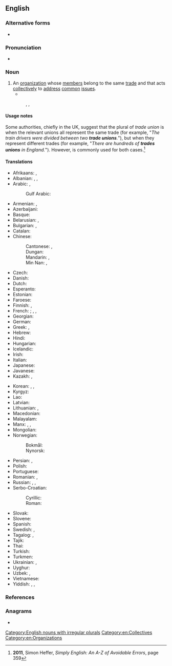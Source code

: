 {{also|trade-union}}
==English==

===Alternative forms===
* {{alter|en|trades union||UK}}

===Pronunciation===
* {{audio|en|En-uk-trade union.ogg|Audio (UK)}}

===Noun===
{{en-noun|s|trades unions}}

# An [[organization]] whose [[member]]s belong to the same [[trade]] and that acts [[collectively]] to [[address]] [[common]] [[issue]]s.
#* {{quote-journal|en|date=September 28 2013|author=[[w:Kenan Malik|Kenan Malik]]|url=http://www.nytimes.com/2013/09/29/opinion/sunday/london-is-special-but-not-that-special.html?ref=opinion|title=London Is Special, but Not That Special|work=New York Times|passage=When the first wave of postwar immigrants arrived in Britain in the 1950s and ’60s, it was a period of rising wages, full employment, an expanding welfare state and strong '''trade unions'''. Today, Britain’s manufacturing base has all but disappeared, working-class communities have disintegrated, unions have been neutered and the welfare state has begun to crumble.}}
#: {{syn|en|union}}, {{alter|en|labour union||Canada}}, {{alter|en|labor union||North America}}

====Usage notes====
Some authorities, chiefly in the UK, suggest that the plural of ''trade union'' is {{m|en|trade unions}} when the relevant unions all represent the same trade (for example, "''The train drivers were divided between two '''trade unions'''.''"), but {{m|en|trades unions}} when they represent different trades (for example, "''There are hundreds of '''trades unions''' in England.''"). However, {{m|en|trade unions}} is commonly used for both cases.<ref>'''2011''', Simon Heffer, ''Simply English: An A-Z of Avoidable Errors'', page 359</ref>

====Translations====
{{trans-top|organization}}
* Afrikaans: {{t|af|vakbond}}, {{t+|af|unie}}
* Albanian: {{t+|sq|sindikatë|f}}, {{t+|sq|bashkim|m}}, {{t|sq|bashkim profesional|m}}
* Arabic: {{t|ar|اِتِّحَاد نَقَابَة اَلْعَمَال|m}}, {{t|ar|نَقَابَة|f}}
*: Gulf Arabic: {{t|afb|نقابة|f|tr=niqāba, naqāba}}
* Armenian: {{t+|hy|արհեստակցական միություն}}, {{t+|hy|արհմիություն}}
* Azerbaijani: {{t|az|həmkarlar ittifaqı}}
* Basque: {{t+|eu|sindikatu}}
* Belarusian: {{t|be|прафсаю́з|m}}, {{t|be|прафесі́йны саю́з|m}}
* Bulgarian: {{t|bg|професиона́лен съю́з|m}}, {{t+|bg|профсъю́з|m}}
* Catalan: {{t+|ca|sindicat|m}}
* Chinese:
*: Cantonese: {{t|yue|工會}}, {{t|yue|工会|tr=gung1 wui6-2}}
*: Dungan: {{t|dng|гунхуэй}}
*: Mandarin: {{t+|cmn|工會}}, {{t+|cmn|工会|tr=gōnghuì}}
*: Min Nan: {{t+|nan|工會}}, {{t|nan|工会|tr=kang-hōe}}
* Czech: {{t|cs|odbory|m-p}}
* Danish: {{t+|da|fagforening|c}}
* Dutch: {{t+|nl|vakbond|m}}
* Esperanto: {{t|eo|sindikato}}
* Estonian: {{t|et|ametiühing}}
* Faroese: {{t+|fo|arbeiðsmannafelag|n}}
* Finnish: {{t+|fi|ammattiyhdistys}} {{qualifier|local}}, {{t+|fi|ammattiliitto}} {{qualifier|national}}
* French: {{t+|fr|syndicat|m}}; {{q|as opposed to an [[enterprise union]]}}, {{t|fr|syndicat de métier|m}}, {{t+|fr|syndicat professionnel|m}}
* Georgian: {{t|ka|პროფკავშირი}}
* German: {{t+|de|Gewerkschaft|f}}
* Greek: {{t+|el|συντεχνία|f}}, {{t+|el|συνδικάτο|n}}
* Hebrew: {{t|he|אִגּוּד מִקְצוֹעִי|m}}
* Hindi: {{t|hi|श्रमिक संघ}}
* Hungarian: {{t+|hu|szakszervezet}}
* Icelandic: {{t|is|stéttarfélag|n}}
* Irish: {{t|ga|ceardchumann|m}}
* Italian: {{t+|it|sindacato|m}}
* Japanese: {{t+|ja|労働組合|tr=ろうどうくみあい, rōdō kumiai}}
* Javanese: {{t|jv|sarékat dagang}}
* Kazakh: {{t|kk|кәсіподақ}}, {{t|kk|кәсіпшілер одағы}}
{{trans-mid}}
* Korean: {{t+|ko|노동조합(勞動組合)}}, {{t|ko|로동조합(勞動組合)}} {{qualifier|North Korea}}, {{t|ko|노조(勞組)}} {{qualifier|abbreviation, South Korea}}
* Kyrgyz: {{t|ky|профсоюз}}
* Lao: {{t+|lo|ກຳມະບານ}}
* Latvian: {{t|lv|arodbiedrība|f}}
* Lithuanian: {{t|lt|profesinė sąjunga|f}}, {{t|lt|profsąjunga|f}}
* Macedonian: {{t|mk|синдика́т|m}}
* Malayalam: {{t|ml|തൊഴിലാളി സംഘടന}}
* Manx: {{t|gv|sheshaght cheirdee|f}}, {{t|gv|keird-chummyn|m}}, {{t|gv|keird-heshaght|f}}
* Mongolian: {{t|mn|үйлдвэрчний эвлэл}}
* Norwegian:
*: Bokmål: {{t+|nb|fagforening|m|f}}
*: Nynorsk: {{t|nn|fagforeining|f}}
* Persian: {{t+|fa|سندیکا|tr=sendikâ}}, {{t|fa|اتحادیه صنفی|tr=ettehâdiye-ye senfi}}
* Polish: {{t+|pl|związek zawodowy|m-in}}
* Portuguese: {{t+|pt|sindicato|m}}
* Romanian: {{t|ro|sindicat comercial|n}}, {{t+|ro|sindicat|n}}
* Russian: {{t+|ru|профсою́з|m}}, {{t|ru|профессиона́льный сою́з|m}}, {{t+|ru|тред-юнио́н|m|tr=trɛd-junión}} {{qualifier|rare, foreign context}}
* Serbo-Croatian:
*: Cyrillic: {{t|sh|синдѝка̄т|m}}
*: Roman: {{t+|sh|sindìkāt|m}}
* Slovak: {{t|sk|odbory|m-p}}
* Slovene: {{t+|sl|sindikat|m}}
* Spanish: {{t+|es|sindicato|m}}
* Swedish: {{t+|sv|fackförening|c}}, {{t+|sv|fack|n}} {{q|informal}}
* Tagalog: {{t|tl|samahang-manggagawa}}, {{t|tl|kaisahan}}
* Tajik: {{t|tg|иттифоқи касаба}}
* Thai: {{t|th|สหภาพแรงงาน}}
* Turkish: {{t+|tr|sendika}}
* Turkmen: {{t|tk|profsoýuz}}
* Ukrainian: {{t|uk|профспі́лка|f}}, {{t|uk|професі́йна спі́лка|f}}
* Uyghur: {{t|ug|ئىشچىلار ئۇيۇشمىسى}}
* Uzbek: {{t|uz|profsoyuz}}, {{t|uz|kasaba soyuzi}}
* Vietnamese: {{t+|vi|công đoàn}}
* Yiddish: {{t|yi|פֿאַרבאַנד|m}}, {{t|yi|פֿאַראיין|m}}, {{t|yi|יוניאָן|f}} {{qualifier|American}}
{{trans-bottom}}

===References===
<references/>

===Anagrams===
* {{anagrams|en|a=adeinnortu|enduration|unordinate|unrationed}}

[[Category:English nouns with irregular plurals]]
[[Category:en:Collectives]]
[[Category:en:Organizations]]